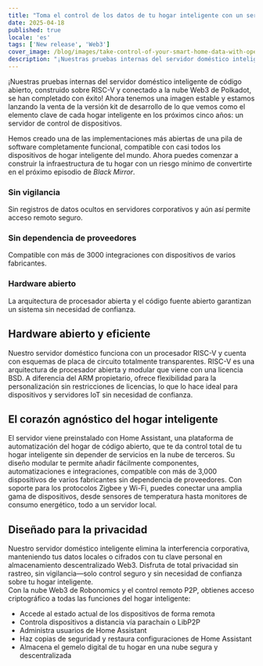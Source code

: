 ```yaml
---
title: "Toma el control de los datos de tu hogar inteligente con un servidor doméstico de código abierto en procesador RISC-V y conectividad Web3."
date: 2025-04-18
published: true
locale: 'es'
tags: ['New release', 'Web3']
cover_image: /blog/images/take-control-of-your-smart-home-data-with-open/cover.webp
description: "¡Nuestras pruebas internas del servidor doméstico inteligente de código abierto, construido sobre RISC-V y conectado a la nube Web3 de Polkadot, se han completado con éxito! Ahora tenemos una imagen estable y estamos lanzando la venta de la versión kit de desarrollo de lo que vemos como el elemento clave de cada hogar inteligente en los próximos cinco años: un servidor de control de dispositivos."
---  
```

  
¡Nuestras pruebas internas del servidor doméstico inteligente de código abierto, construido sobre RISC-V y conectado a la nube Web3 de Polkadot, se han completado con éxito! Ahora tenemos una imagen estable y estamos lanzando la venta de la versión kit de desarrollo de lo que vemos como el elemento clave de cada hogar inteligente en los próximos cinco años: un servidor de control de dispositivos.
   
Hemos creado una de las implementaciones más abiertas de una pila de software completamente funcional, compatible con casi todos los dispositivos de hogar inteligente del mundo. Ahora puedes comenzar a construir la infraestructura de tu hogar con un riesgo mínimo de convertirte en el próximo episodio de *Black Mirror*.
   
### Sin vigilancia   
Sin registros de datos ocultos en servidores corporativos y aún así permite acceso remoto seguro.   

### Sin dependencia de proveedores   
Compatible con más de 3000 integraciones con dispositivos de varios fabricantes.   

### Hardware abierto   
La arquitectura de procesador abierta y el código fuente abierto garantizan un sistema sin necesidad de confianza.   

## Hardware abierto y eficiente   
Nuestro servidor doméstico funciona con un procesador RISC-V y cuenta con esquemas de placa de circuito totalmente transparentes. RISC-V es una arquitectura de procesador abierta y modular que viene con una licencia BSD. A diferencia del ARM propietario, ofrece flexibilidad para la personalización sin restricciones de licencias, lo que lo hace ideal para dispositivos y servidores IoT sin necesidad de confianza.   

## El corazón agnóstico del hogar inteligente   
El servidor viene preinstalado con Home Assistant, una plataforma de automatización del hogar de código abierto, que te da control total de tu hogar inteligente sin depender de servicios en la nube de terceros. Su diseño modular te permite añadir fácilmente componentes, automatizaciones e integraciones, compatible con más de 3,000 dispositivos de varios fabricantes sin dependencia de proveedores. Con soporte para los protocolos Zigbee y Wi-Fi, puedes conectar una amplia gama de dispositivos, desde sensores de temperatura hasta monitores de consumo energético, todo a un servidor local.  

## Diseñado para la privacidad   
Nuestro servidor doméstico inteligente elimina la interferencia corporativa, manteniendo tus datos locales o cifrados con tu clave personal en almacenamiento descentralizado Web3. Disfruta de total privacidad sin rastreo, sin vigilancia—solo control seguro y sin necesidad de confianza sobre tu hogar inteligente.   
Con la nube Web3 de Robonomics y el control remoto P2P, obtienes acceso criptográfico a todas las funciones del hogar inteligente:   

- Accede al estado actual de los dispositivos de forma remota   
- Controla dispositivos a distancia vía parachain o LibP2P   
- Administra usuarios de Home Assistant   
- Haz copias de seguridad y restaura configuraciones de Home Assistant   
- Almacena el gemelo digital de tu hogar en una nube segura y descentralizada   
